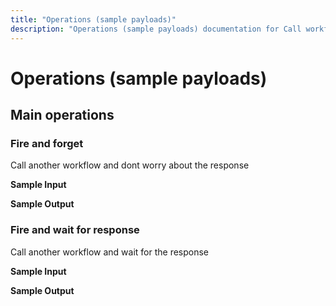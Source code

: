 ```yaml
---
title: "Operations (sample payloads)"
description: "Operations (sample payloads) documentation for Call workflow connector"
---
```


# Operations (sample payloads)

## Main operations

### Fire and forget

Call another workflow and dont worry about the response

**Sample Input**

**Sample Output**

### Fire and wait for response

Call another workflow and wait for the response

**Sample Input**

**Sample Output**
